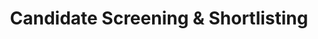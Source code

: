 ---
title: Candidate Screening & Shortlisting
description: "Welcome to the home of your new documentation"
---